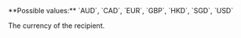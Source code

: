 <ParamField body="Currency" type="string" required>
**Possible values:** `AUD`, `CAD`, `EUR`, `GBP`, `HKD`, `SGD`, `USD`

The currency of the recipient.
</ParamField>